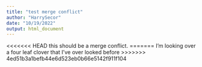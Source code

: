 ```yaml
---
title: "test merge conflict"
author: "HarrySecor"
date: "10/19/2022"
output: html_document
---
```



<<<<<<< HEAD
this should be a merge conflict.
=======
I'm looking over a four leaf clover that I've over looked before
>>>>>>> 4ed51b3a1befb44e6d523eb0b66e5142f911f104
